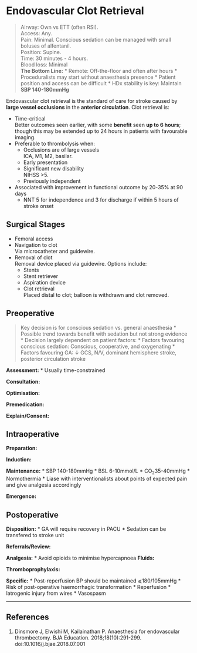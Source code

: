 # Endovascular Clot Retrieval


>Airway: Own vs ETT (often RSI). <br>
>Access: Any. <br>
>Pain: Minimal. Conscious sedation can be managed with small boluses of alfentanil. <br>
>Position: Supine. <br>
>Time: 30 minutes - 4 hours. <br>
>Blood loss: Minimal<br>
>**The Bottom Line:**
>* Remote: Off-the-floor and often after hours
>* Proceduralists may start without anaesthesia presence
>* Patient position and access can be difficult
>* HDx stability is key: Maintain **SBP 140-180mmHg**


Endovascular clot retrieval is the standard of care for stroke caused by **large vessel occlusions** in the **anterior circulation**. Clot retrieval is:

* Time-critical  
Better outcomes seen earlier, with some **benefit** seen **up to 6 hours**; though this may be extended up to 24 hours in patients with favourable imaging.
* Preferable to thrombolysis when:
	* Occlusions are of large vessels  
	ICA, M1, M2, basilar.
	* Early presentation
	* Significant new disability  
	NIHSS >5.
	* Previously independent
* Associated with improvement in functional outcome by 20-35% at 90 days
	* NNT 5 for independence and 3 for discharge if within 5 hours of stroke onset

## Surgical Stages

* Femoral access
* Navigation to clot  
Via microcatheter and guidewire.
* Removal of clot  
Removal device placed via guidewire. Options include:
	* Stents
	* Stent retriever
	* Aspiration device
	* Clot retrieval  
	Placed distal to clot; balloon is withdrawn and clot removed.

## Preoperative

> Key decision is for conscious sedation vs. general anaesthesia
>* Possible trend towards benefit with sedation but not strong evidence
>* Decision largely dependent on patient factors:
>	* Factors favouring conscious sedation: Conscious, cooperative, and oxygenating
>	* Factors favouring GA: ↓ GCS, N/V, dominant hemisphere stroke, posterior circulation stroke


**Assessment:**
* Usually time-constrained


**Consultation:**


**Optimisation:**


**Premedication:**


**Explain/Consent:**

## Intraoperative

**Preparation:**


**Induction:**


**Maintenance:**
* SBP 140-180mmHg
* BSL 6-10mmol/L
* CO<sub>2</sub>35-40mmHg
* Normothermia
* Liase with interventionalists about points of expected pain and give analgesia accordingly


**Emergence:**

## Postoperative

**Disposition:**
* GA will require recovery in PACU
* Sedation can be transfered to stroke unit

**Referrals/Review:**


**Analgesia:**
* Avoid opioids to minimise hypercapnoea
**Fluids:**


**Thromboprophylaxis:**


**Specific:**
* Post-reperfusion BP should be maintained ⩽180/105mmHg
* Risk of post-operative haemorrhagic transformation
	* Reperfusion
	* Iatrogenic injury from wires
* Vasospasm

---

## References

1. Dinsmore J, Elwishi M, Kailainathan P. Anaesthesia for endovascular thrombectomy. BJA Education. 2018;18(10):291-299. doi:10.1016/j.bjae.2018.07.001